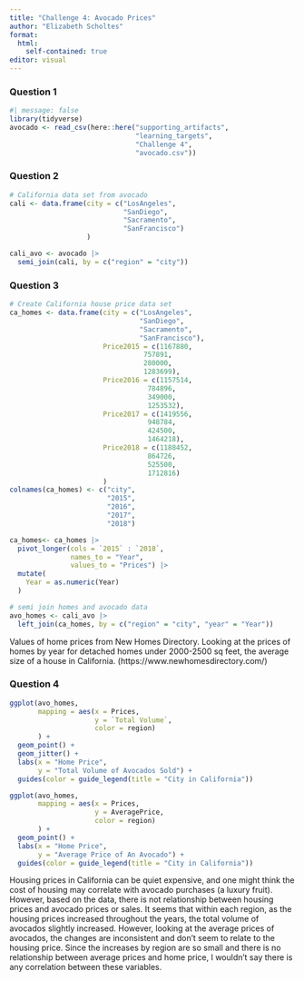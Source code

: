 ```yaml
---
title: "Challenge 4: Avocado Prices"
author: "Elizabeth Scholtes"
format:
  html:
    self-contained: true
editor: visual
---
```


### Question 1

```r
#| message: false
library(tidyverse)
avocado <- read_csv(here::here("supporting_artifacts",
                               "learning_targets",
                               "Challenge 4",
                               "avocado.csv"))
```

### Question 2

```r
# California data set from avocado
cali <- data.frame(city = c("LosAngeles",
                            "SanDiego",
                            "Sacramento",
                            "SanFrancisco")
                   )

cali_avo <- avocado |>
  semi_join(cali, by = c("region" = "city"))
```

### Question 3

```r
# Create California house price data set
ca_homes <- data.frame(city = c("LosAngeles",
                                "SanDiego",
                                "Sacramento",
                                "SanFrancisco"),
                       Price2015 = c(1167880,
                                 757891,
                                 280000,
                                 1283699),
                       Price2016 = c(1157514,
                                  784896,
                                  349000,
                                  1253532),
                       Price2017 = c(1419556,
                                  948784,
                                  424500,
                                  1464218),
                       Price2018 = c(1188452,
                                  864726,
                                  525500,
                                  1712816)
                       )
colnames(ca_homes) <- c("city",
                        "2015",
                        "2016",
                        "2017",
                        "2018")

ca_homes<- ca_homes |>
  pivot_longer(cols = `2015` : `2018`,
               names_to = "Year",
               values_to = "Prices") |>
  mutate(
    Year = as.numeric(Year)
  )

# semi join homes and avocado data
avo_homes <- cali_avo |>
  left_join(ca_homes, by = c("region" = "city", "year" = "Year"))
```

Values of home prices from New Homes Directory. Looking at the prices of homes by year for detached homes under 2000-2500 sq feet, the average size of a house in California. (https://www.newhomesdirectory.com/)

### Question 4

```r
ggplot(avo_homes,
       mapping = aes(x = Prices,
                     y = `Total Volume`,
                     color = region)
       ) +
  geom_point() +
  geom_jitter() +
  labs(x = "Home Price",
       y = "Total Volume of Avocados Sold") +
  guides(color = guide_legend(title = "City in California"))

ggplot(avo_homes,
       mapping = aes(x = Prices,
                     y = AveragePrice,
                     color = region)
       ) +
  geom_point() +
  labs(x = "Home Price",
       y = "Average Price of An Avocado") +
  guides(color = guide_legend(title = "City in California"))
```

Housing prices in California can be quiet expensive, and one might think the cost of housing may correlate with avocado purchases (a luxury fruit). However, based on the data, there is not relationship between housing prices and avocado prices or sales. It seems that within each region, as the housing prices increased throughout the years, the total volume of avocados slightly increased. However, looking at the average prices of avocados, the changes are inconsistent and don't seem to relate to the housing price. Since the increases by region are so small and there is no relationship between average prices and home price, I wouldn't say there is any correlation between these variables.
